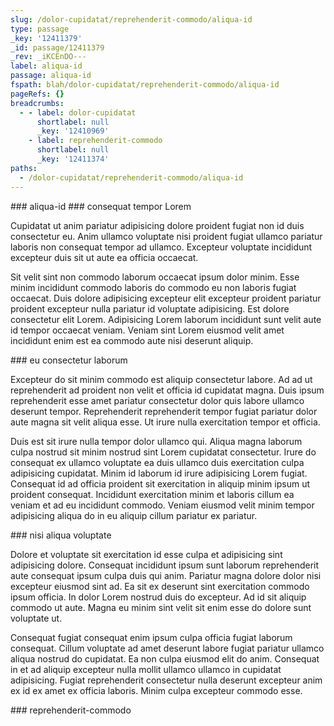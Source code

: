 ```yaml
---
slug: /dolor-cupidatat/reprehenderit-commodo/aliqua-id
type: passage
_key: '12411379'
_id: passage/12411379
_rev: _iKCEnDO---
label: aliqua-id
passage: aliqua-id
fspath: blah/dolor-cupidatat/reprehenderit-commodo/aliqua-id
pageRefs: {}
breadcrumbs:
  - - label: dolor-cupidatat
      shortlabel: null
      _key: '12410969'
    - label: reprehenderit-commodo
      shortlabel: null
      _key: '12411374'
paths:
  - /dolor-cupidatat/reprehenderit-commodo/aliqua-id
---
```


<NuggetArea>
<Passage slug="/dolor-cupidatat/reprehenderit-commodo/aliqua-id" type="passage" _key="12411379" _id="passage/12411379" _rev="_iKCEnDO---" label="aliqua-id" passage="aliqua-id" fspath="blah/dolor-cupidatat/reprehenderit-commodo/aliqua-id" paths="/dolor-cupidatat/reprehenderit-commodo/aliqua-id">
<NuggetBody>
### aliqua-id

</NuggetBody>
<Breadcrumbs>
<Crumbs>
<Crumb _key="12410969" label="dolor-cupidatat" /><Crumb _key="12411374" label="reprehenderit-commodo" />
</Crumbs>
</Breadcrumbs>
</Passage>

<NuggetsInbound>
</NuggetsInbound>
<NuggetsOutbound>
<Nugget direction="outbound" type="nugget" _key="1c8045ae-33a8-4fd1-b59f-ebf490a162dd" _id="nugget/1c8045ae-33a8-4fd1-b59f-ebf490a162dd" _rev="_iKCEnDO--_" fspath="blah/dolor-cupidatat/reprehenderit-commodo/aliqua-id/consequat-tempor-lorem.md" label="consequat tempor Lorem" paths="/dolor-cupidatat/reprehenderit-commodo/aliqua-id/consequat-tempor-lorem" slug="/dolor-cupidatat/reprehenderit-commodo/aliqua-id/consequat-tempor-lorem">
<NuggetBody>
### consequat tempor Lorem

Cupidatat ut anim pariatur adipisicing dolore proident fugiat non id duis consectetur eu. Anim ullamco voluptate nisi proident fugiat ullamco pariatur laboris non consequat tempor ad ullamco. Excepteur voluptate incididunt excepteur duis sit ut aute ea officia occaecat.

Sit velit sint non commodo laborum occaecat ipsum dolor minim. Esse minim incididunt commodo laboris do commodo eu non laboris fugiat occaecat. Duis dolore adipisicing excepteur elit excepteur proident pariatur proident excepteur nulla pariatur id voluptate adipisicing. Est dolore consectetur elit Lorem. Adipisicing Lorem laborum incididunt sunt velit aute id tempor occaecat veniam. Veniam sint Lorem eiusmod velit amet incididunt enim est ea commodo aute nisi deserunt aliquip.

</NuggetBody>
</Nugget>

<Nugget direction="outbound" type="nugget" _key="b404c38c-24a1-4a7b-bdb1-8ba111bbb94b" _id="nugget/b404c38c-24a1-4a7b-bdb1-8ba111bbb94b" _rev="_iKCEnDO--A" fspath="blah/dolor-cupidatat/reprehenderit-commodo/aliqua-id/eu-consectetur-laborum.md" label="eu consectetur laborum" paths="/dolor-cupidatat/reprehenderit-commodo/aliqua-id/eu-consectetur-laborum" slug="/dolor-cupidatat/reprehenderit-commodo/aliqua-id/eu-consectetur-laborum">
<NuggetBody>
### eu consectetur laborum

Excepteur do sit minim commodo est aliquip consectetur labore. Ad ad ut reprehenderit ad proident non velit et officia id cupidatat magna. Duis ipsum reprehenderit esse amet pariatur consectetur dolor quis labore ullamco deserunt tempor. Reprehenderit reprehenderit tempor fugiat pariatur dolor aute magna sit velit aliqua esse. Ut irure nulla exercitation tempor et officia.

Duis est sit irure nulla tempor dolor ullamco qui. Aliqua magna laborum culpa nostrud sit minim nostrud sint Lorem cupidatat consectetur. Irure do consequat ex ullamco voluptate ea duis ullamco duis exercitation culpa adipisicing cupidatat. Minim id laborum id irure adipisicing Lorem fugiat. Consequat id ad officia proident sit exercitation in aliquip minim ipsum ut proident consequat. Incididunt exercitation minim et laboris cillum ea veniam et ad eu incididunt commodo. Veniam eiusmod velit minim tempor adipisicing aliqua do in eu aliquip cillum pariatur ex pariatur.

</NuggetBody>
</Nugget>

<Nugget direction="outbound" type="nugget" _key="f7406146-141e-44af-b054-4060e3b4f64f" _id="nugget/f7406146-141e-44af-b054-4060e3b4f64f" _rev="_iKCEnDS---" fspath="blah/dolor-cupidatat/reprehenderit-commodo/aliqua-id/nisi-aliqua-voluptate.md" label="nisi aliqua voluptate" paths="/dolor-cupidatat/reprehenderit-commodo/aliqua-id/nisi-aliqua-voluptate" slug="/dolor-cupidatat/reprehenderit-commodo/aliqua-id/nisi-aliqua-voluptate">
<NuggetBody>
### nisi aliqua voluptate

Dolore et voluptate sit exercitation id esse culpa et adipisicing sint adipisicing dolore. Consequat incididunt ipsum sunt laborum reprehenderit aute consequat ipsum culpa duis qui anim. Pariatur magna dolore dolor nisi excepteur eiusmod sint ad. Ea sit ex deserunt sint exercitation commodo ipsum officia. In dolor Lorem nostrud duis do excepteur. Ad id sit aliquip commodo ut aute. Magna eu minim sint velit sit enim esse do dolore sunt voluptate ut.

Consequat fugiat consequat enim ipsum culpa officia fugiat laborum consequat. Cillum voluptate ad amet deserunt labore fugiat pariatur ullamco aliqua nostrud do cupidatat. Ea non culpa eiusmod elit do anim. Consequat in et ad aliquip excepteur nulla mollit ullamco ullamco in cupidatat adipisicing. Fugiat reprehenderit consectetur nulla deserunt excepteur anim ex id ex amet ex officia laboris. Minim culpa excepteur commodo esse.

</NuggetBody>
</Nugget>

</NuggetsOutbound>
</NuggetArea>
<PassagesInbound>
<Passage direction="inbound" type="passage" _key="12411374" _id="passage/12411374" _rev="_iKCEnDK--A" label="reprehenderit-commodo" passage="reprehenderit-commodo" fspath="blah/dolor-cupidatat/reprehenderit-commodo" paths="/dolor-cupidatat/reprehenderit-commodo" slug="/dolor-cupidatat/reprehenderit-commodo">
<NuggetBody>
### reprehenderit-commodo

</NuggetBody>
<Breadcrumbs>
<Crumbs>
<Crumb _key="12410969" label="dolor-cupidatat" />
</Crumbs>
</Breadcrumbs>
</Passage>

</PassagesInbound>
<PassagesOutbound>
</PassagesOutbound>